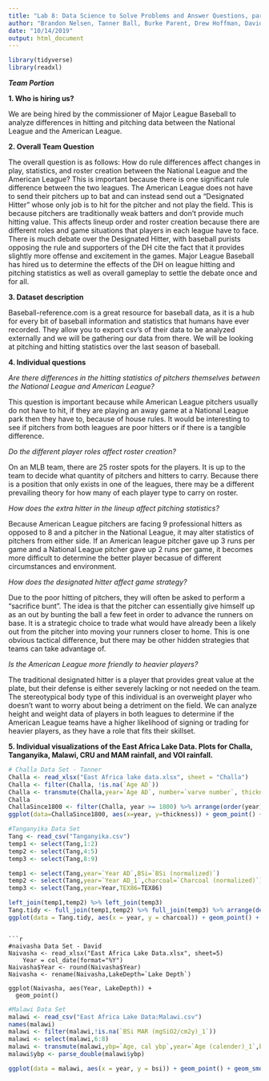 ```yaml
---
title: "Lab 8: Data Science to Solve Problems and Answer Questions, part 1"
author: "Brandon Nelsen, Tanner Ball, Burke Parent, Drew Hoffman, David Washburn"
date: "10/14/2019"
output: html_document
---
```

```r
library(tidyverse)
library(readxl)
```

***Team Portion***

**1. Who is hiring us?**

We are being hired by the commissioner of Major League Baseball to analyze differences in hitting and pitching data between the National League and the American League.

**2. Overall Team Question**

The overall question is as follows: How do rule differences affect changes in play, statistics, and roster creation between the National League and the American League?  This is important because there is one significant rule difference between the two leagues. The American League does not have to send their pitchers up to bat and can instead send out a "Designated Hitter" whose only job is to hit for the pitcher and not play the field. This is because pitchers are traditionally weak batters and don't provide much hitting value. This affects lineup order and roster creation because there are different roles and game situations that players in each league have to face. There is much debate over the Designated Hitter, with baseball purists opposing the rule and supporters of the DH cite the fact that it provides slightly more offense and excitement in the games. Major League Baseball has hired us to determine the effects of the DH on league hitting and pitching statistics as well as overall gameplay to settle the debate once and for all.

**3. Dataset description**

Baseball-reference.com is a great resource for baseball data, as it is a hub for every bit of baseball information and statistics that humans have ever recorded. They allow you to export csv's of their data to be analyzed externally and we will be gathering our data from there. We will be looking at pitching and hitting statistics over the last season of baseball.

**4. Individual questions**

*Are there differences in the hitting statistics of pitchers themselves between the National League and American League?*

This question is important because while American League pitchers usually do not have to hit, if they are playing an away game at a National League park then they have to, because of house rules. It would be interesting to see if pitchers from both leagues are poor hitters or if there is a tangible difference. 

*Do the different player roles affect roster creation?*

On an MLB team, there are 25 roster spots for the players. It is up to the team to decide what quantity of pitchers and hitters to carry. Because there is a position that only exists in one of the leagues, there may be a different prevailing theory for how many of each player type to carry on roster. 

*How does the extra hitter in the lineup affect pitching statistics?*

Because American League pitchers are facing 9 professional hitters as opposed to 8 and a pitcher in the National League, it may alter statistics of pitchers from either side. If an American league pitcher gave up 3 runs per game and a National League pitcher gave up 2 runs per game, it becomes more difficult to determine the better player becasue of different circumstances and environment.

*How does the designated hitter affect game strategy?*

Due to the poor hitting of pitchers, they will often be asked to perform a "sacrifice bunt". The idea is that the pitcher can essentially give himself up as an out by bunting the ball a few feet in order to advance the runners on base. It is a strategic choice to trade what would have already been a likely out from the pitcher into moving your runners closer to home. This is one obvious tactical difference, but there may be other hidden strategies that teams can take advantage of.

*Is the American League more friendly to heavier players?*

The traditional designated hitter is a player that provides great value at the plate, but their defense is either severely lacking or not needed on the team. The stereotypical body type of this individual is an overweight player who doesn't want to worry about being a detriment on the field. We can analyze height and weight data of players in both leagues to determine if the American League teams have a higher likelihood of signing or trading for heavier players, as they have a role that fits their skillset.


**5. Individual visualizations of the East Africa Lake Data. Plots for Challa, Tanganyika, Malawi, CRU and MAM rainfall, and VOI rainfall.**

```r
# Challa Data Set - Tanner
Challa <- read_xlsx("East Africa lake data.xlsx", sheet = "Challa")
Challa <- filter(Challa, !is.na(`Age AD`))
Challa <- transmute(Challa,year=`Age AD`, number=`varve number`, thickness=as.double(`varve thickness`),dark.layer=as.double(`dark layer`), light.layer=as.double(`light layer`))
Challa
ChallaSince1800 <- filter(Challa, year >= 1800) %>% arrange(order(year))
ggplot(data=ChallaSince1800, aes(x=year, y=thickness)) + geom_point() + geom_smooth() + ggtitle('Thickness Since 1800')
```

```r
#Tanganyika Data Set
Tang <- read_csv("Tanganyika.csv")
temp1 <- select(Tang,1:2)
temp2 <- select(Tang,4:5)
temp3 <- select(Tang,8:9)

temp1 <- select(Tang,year=`Year AD`,BSi=`BSi (normalized)`)
temp2 <- select(Tang,year=`Year AD_1`,charcoal=`Charcoal (normalized)`)
temp3 <- select(Tang,year=Year,TEX86=TEX86)

left_join(temp1,temp2) %>% left_join(temp3) 
Tang.tidy <- full_join(temp1,temp2) %>% full_join(temp3) %>% arrange(desc(year))
ggplot(data = Tang.tidy, aes(x = year, y = charcoal)) + geom_point() + geom_smooth() + xlab("Year") + ylab("Charcoal") + ggtitle("Historic Tanganyika Charcoal Data")
```
```

```r
#naivasha Data Set - David
Naivasha <- read_xlsx("East Africa Lake Data.xlsx", sheet=5)
    Year = col_date(format="%Y")
Naivasha$Year <- round(Naivasha$Year)
Naivasha <- rename(Naivasha,LakeDepth=`Lake Depth`)

ggplot(Naivasha, aes(Year, LakeDepth)) +
  geom_point()
``` 

```r
#Malawi Data Set
malawi <- read_csv("East Africa Lake Data:Malawi.csv")
names(malawi)
malawi <- filter(malawi,!is.na(`BSi MAR (mgSiO2/cm2y)_1`))
malawi <- select(malawi,6:8)
malawi <- transmute(malawi,ybp=`Age, cal ybp`,year=`Age (calender)_1`,bsi=`BSi MAR (mgSiO2/cm2y)_1`)
malawi$ybp <- parse_double(malawi$ybp)

ggplot(data = malawi, aes(x = year, y = bsi)) + geom_point() + geom_smooth() + xlab("Year") + ylab("BSI") + ggtitle("Historic Malawi Rainfall Data")
```
